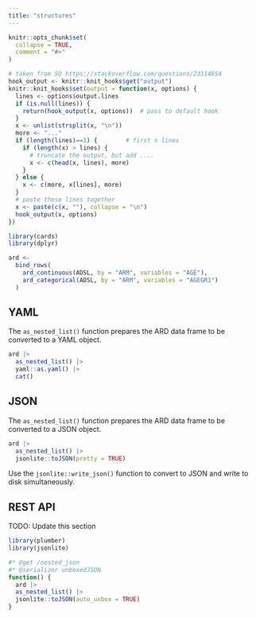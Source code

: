 ```yaml
---
title: "structures"
---
```


```r
knitr::opts_chunk$set(
  collapse = TRUE,
  comment = "#>"
)

# taken from SO https://stackoverflow.com/questions/23114654
hook_output <- knitr::knit_hooks$get("output")
knitr::knit_hooks$set(output = function(x, options) {
  lines <- options$output.lines
  if (is.null(lines)) {
    return(hook_output(x, options))  # pass to default hook
  }
  x <- unlist(strsplit(x, "\n"))
  more <- "..."
  if (length(lines)==1) {        # first n lines
    if (length(x) > lines) {
      # truncate the output, but add ....
      x <- c(head(x, lines), more)
    }
  } else {
    x <- c(more, x[lines], more)
  }
  # paste these lines together
  x <- paste(c(x, ""), collapse = "\n")
  hook_output(x, options)
})
```

```r
library(cards)
library(dplyr)

ard <-
  bind_rows(
    ard_continuous(ADSL, by = "ARM", variables = "AGE"),
    ard_categorical(ADSL, by = "ARM", variables = "AGEGR1")
  ) 
```

## YAML

The `as_nested_list()` function prepares the ARD data frame to be converted to a YAML object.

```r
ard |> 
  as_nested_list() |> 
  yaml::as.yaml() |> 
  cat()
```

## JSON

The `as_nested_list()` function prepares the ARD data frame to be converted to a JSON object.

```r
ard |> 
  as_nested_list() |> 
  jsonlite::toJSON(pretty = TRUE)
```

Use the `jsonlite::write_json()` function to convert to JSON and write to disk simultaneously.

## REST API

TODO: Update this section

```r
library(plumber)
library(jsonlite)

#* @get /nested_json
#* @serializer unboxedJSON
function() {
  ard |> 
  as_nested_list() |> 
  jsonlite::toJSON(auto_unbox = TRUE)
}
```
